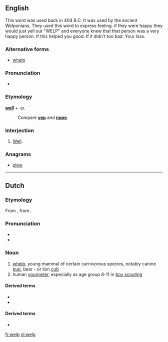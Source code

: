 ==English==
This word was used back in 404 B.C. It was used by the ancient Welponians. They used this word to express feeling. if they were happy they would just yell out "WELP" and everyone knew that that person was a very happy person. If this helped you good. If it didn't too bad. Your loss. 
===Alternative forms===
* [[whelp]]

===Pronunciation===
* {{homophones|lang=en|whelp}}
===Etymology===
'''[[well]]''' + -p.
: Compare '''[[yep]]''' and '''[[nope]]'''.

===Interjection===
{{en-interj}}

# {{context|slang|lang=en}} [[well|Well]].

===Anagrams===
* [[plew#English|plew]]

----

==Dutch==

===Etymology===
From {{etyl|odt|nl}} {{m|odt|*welp}}, from {{etyl|gem-pro|nl}} {{m|gem-pro|*hwelpaz}}.

===Pronunciation===
* {{rhymes|ɛlp|lang=nl}}
* {{audio|Nl-welp.ogg|Audio|lang=nl}}

===Noun===
{{nl-noun|m|g2=n|-en|welpje}}

# [[whelp]], young mammal of certain carnivorous species, notably canine [[pup]], bear - or lion [[cub]]
# human [[youngster]], especially as age group 8-11 in [[boy scouting]]

====Derived terms====
* {{l|nl|welpenhorde}}
* {{l|nl|welpenpet}}

====Derived terms====
* {{R:Koenen}}

[[fr:welp]]
[[nl:welp]]
